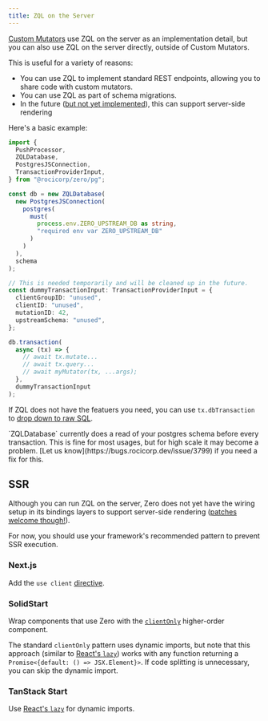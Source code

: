 ```yaml
---
title: ZQL on the Server
---
```


[Custom Mutators](custom-mutators) use ZQL on the server as an implementation detail, but you can also use ZQL on the server directly, outside of Custom Mutators. 

This is useful for a variety of reasons:

* You can use ZQL to implement standard REST endpoints, allowing you to share code with custom mutators.
* You can use ZQL as part of schema migrations.
* In the future ([but not yet implemented](#ssr)), this can support server-side rendering

Here's a basic example:

```ts
import {
  PushProcessor,
  ZQLDatabase,
  PostgresJSConnection,
  TransactionProviderInput,
} from "@rocicorp/zero/pg";

const db = new ZQLDatabase(
  new PostgresJSConnection(
    postgres(
      must(
        process.env.ZERO_UPSTREAM_DB as string,
        "required env var ZERO_UPSTREAM_DB"
      )
    )
  ),
  schema
);

// This is needed temporarily and will be cleaned up in the future.
const dummyTransactionInput: TransactionProviderInput = {
  clientGroupID: "unused",
  clientID: "unused",
  mutationID: 42,
  upstreamSchema: "unused",
};

db.transaction(
  async (tx) => {
    // await tx.mutate...
    // await tx.query...
    // await myMutator(tx, ...args);
  },
  dummyTransactionInput
);
```

If ZQL does not have the featuers you need, you can use `tx.dbTransaction` to [drop down to raw SQL](custom-mutators#dropping-down-to-raw-sql).

<Note type="warning">
`ZQLDatabase` currently does a read of your postgres schema before every transaction. This is fine for most usages, but for high scale it may become a problem. [Let us know](https://bugs.rocicorp.dev/issue/3799) if you need a fix for this.
</Note>

## SSR

Although you can run ZQL on the server, Zero does not yet have the wiring setup in its bindings layers to support server-side rendering ([patches welcome though!](https://bugs.rocicorp.dev/issue/3491)).

For now, you should use your framework's recommended pattern to prevent SSR execution.

### Next.js

Add the `use client`
[directive](https://nextjs.org/docs/app/api-reference/directives/use-client).

### SolidStart

Wrap components that use Zero with the
[`clientOnly`](https://docs.solidjs.com/solid-start/reference/client/client-only)
higher-order component.

The standard `clientOnly` pattern uses dynamic imports, but note that this
approach (similar to [React's `lazy`](https://react.dev/reference/react/lazy))
works with any function returning a `Promise<{default: () => JSX.Element}>`. If
code splitting is unnecessary, you can skip the dynamic import.

### TanStack Start

Use [React's `lazy`](https://react.dev/reference/react/lazy) for dynamic
imports.

